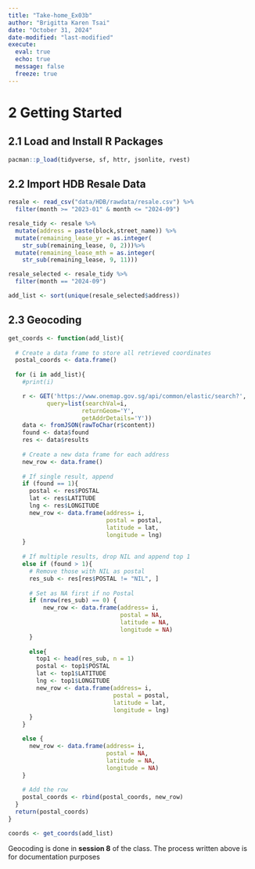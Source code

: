 ```yaml
---
title: "Take-home_Ex03b"
author: "Brigitta Karen Tsai"
date: "October 31, 2024"
date-modified: "last-modified"
execute: 
  eval: true
  echo: true
  message: false
  freeze: true
---
```


# 2 Getting Started

## 2.1 Load and Install R Packages

```r
pacman::p_load(tidyverse, sf, httr, jsonlite, rvest)
```

## 2.2 Import HDB Resale Data

```r
resale <- read_csv("data/HDB/rawdata/resale.csv") %>%
  filter(month >= "2023-01" & month <= "2024-09")
```

```r
resale_tidy <- resale %>%
  mutate(address = paste(block,street_name)) %>%
  mutate(remaining_lease_yr = as.integer(
    str_sub(remaining_lease, 0, 2)))%>%
  mutate(remaining_lease_mth = as.integer(
    str_sub(remaining_lease, 9, 11)))
```

```r
resale_selected <- resale_tidy %>%
  filter(month == "2024-09")
```

```r
add_list <- sort(unique(resale_selected$address))
```

## 2.3 Geocoding

```r
get_coords <- function(add_list){
  
  # Create a data frame to store all retrieved coordinates
  postal_coords <- data.frame()
    
  for (i in add_list){
    #print(i)

    r <- GET('https://www.onemap.gov.sg/api/common/elastic/search?',
           query=list(searchVal=i,
                     returnGeom='Y',
                     getAddrDetails='Y'))
    data <- fromJSON(rawToChar(r$content))
    found <- data$found
    res <- data$results
    
    # Create a new data frame for each address
    new_row <- data.frame()
    
    # If single result, append 
    if (found == 1){
      postal <- res$POSTAL 
      lat <- res$LATITUDE
      lng <- res$LONGITUDE
      new_row <- data.frame(address= i, 
                            postal = postal, 
                            latitude = lat, 
                            longitude = lng)
    }
    
    # If multiple results, drop NIL and append top 1
    else if (found > 1){
      # Remove those with NIL as postal
      res_sub <- res[res$POSTAL != "NIL", ]
      
      # Set as NA first if no Postal
      if (nrow(res_sub) == 0) {
          new_row <- data.frame(address= i, 
                                postal = NA, 
                                latitude = NA, 
                                longitude = NA)
      }
      
      else{
        top1 <- head(res_sub, n = 1)
        postal <- top1$POSTAL 
        lat <- top1$LATITUDE
        lng <- top1$LONGITUDE
        new_row <- data.frame(address= i, 
                              postal = postal, 
                              latitude = lat, 
                              longitude = lng)
      }
    }

    else {
      new_row <- data.frame(address= i, 
                            postal = NA, 
                            latitude = NA, 
                            longitude = NA)
    }
    
    # Add the row
    postal_coords <- rbind(postal_coords, new_row)
  }
  return(postal_coords)
}
```

```r
coords <- get_coords(add_list)
```

Geocoding is done in **session 8** of the class. The process written above is for documentation purposes

```r

```
